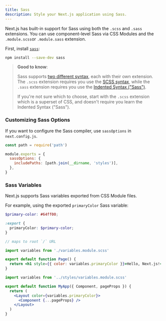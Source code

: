 ```yaml
---
title: Sass
description: Style your Next.js application using Sass.
---
```


Next.js has built-in support for Sass using both the `.scss` and `.sass` extensions. You can use component-level Sass via CSS Modules and the `.module.scss`or `.module.sass` extension.

First, install [`sass`](https://github.com/sass/sass):

```bash filename="Terminal"
npm install --save-dev sass
```

> **Good to know**:
>
> Sass supports [two different syntax](https://sass-lang.com/documentation/syntax), each with their own extension.
> The `.scss` extension requires you use the [SCSS syntax](https://sass-lang.com/documentation/syntax#scss),
> while the `.sass` extension requires you use the [Indented Syntax ("Sass")](https://sass-lang.com/documentation/syntax#the-indented-syntax).
>
> If you're not sure which to choose, start with the `.scss` extension which is a superset of CSS, and doesn't require you learn the
> Indented Syntax ("Sass").

### Customizing Sass Options

If you want to configure the Sass compiler, use `sassOptions` in `next.config.js`.

```js filename="next.config.js"
const path = require('path')

module.exports = {
  sassOptions: {
    includePaths: [path.join(__dirname, 'styles')],
  },
}
```

### Sass Variables

Next.js supports Sass variables exported from CSS Module files.

For example, using the exported `primaryColor` Sass variable:

```scss filename="app/variables.module.scss"
$primary-color: #64ff00;

:export {
  primaryColor: $primary-color;
}
```

<AppOnly>

```jsx filename="app/page.jsx"
// maps to root `/` URL

import variables from './variables.module.scss'

export default function Page() {
  return <h1 style={{ color: variables.primaryColor }}>Hello, Next.js!</h1>
}
```

</AppOnly>

<PagesOnly>

```jsx filename="pages/_app.jsx"
import variables from '../styles/variables.module.scss'

export default function MyApp({ Component, pageProps }) {
  return (
    <Layout color={variables.primaryColor}>
      <Component {...pageProps} />
    </Layout>
  )
}
```

</PagesOnly>
